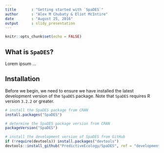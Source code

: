 ```yaml
---
title       : "Getting started with `SpaDES`"
author      : "Alex M Chubaty & Eliot McIntire"
date        : "August 25, 2016"
output      : slidy_presentation
---
```


```r
knitr::opts_chunk$set(echo = FALSE)
```

## What is `SpaDES`?

Lorem ipsum ...

## Installation

Before we begin, we need to ensure we have installed the latest development version of the `SpaDES` package.
Note that `SpaDES` requires R version `3.2.2` or greater.

```r
# install the SpaDES package from CRAN
install.packages("SpaDES")

# determine the SpaDES package version from CRAN
packageVersion("SpaDES")

# install the development version of SpaDES from GitHub
if (!require(devtools)) install.packages("devtools")
devtools::install_github("PredictiveEcology/SpaDES", ref = "development")
```

